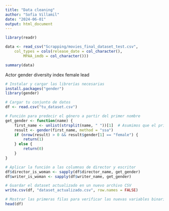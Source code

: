 ```yaml
---
title: "Data cleaning"
author: "Sofia Villamil"
date: "2024-06-01"
output: html_document
---
```

```r
library(readr)
```

```r
data <- read_csv("Scrapping/movies_final_dataset_test.csv", 
    col_types = cols(release_date = col_character(), 
        MPAA_imdb = col_character()))
```

```r
summary(data)
```

Actor gender
diversity index
female lead

```r
# Instalar y cargar las librerías necesarias
install.packages("gender")
library(gender)

# Cargar tu conjunto de datos
df <- read.csv("tu_dataset.csv")

# Función para predecir el género a partir del primer nombre
get_gender <- function(name) {
    first_name <- unlist(strsplit(name, " "))[1]  # Asumimos que el primer nombre es la primera palabra del nombre completo
    result <- gender(first_name, method = "ssa")
    if (nrow(result) > 0 && result$gender[1] == "female") {
        return(1)
    } else {
        return(0)
    }
}

# Aplicar la función a las columnas de director y escritor
df$director_is_woman <- sapply(df$director_name, get_gender)
df$writer_is_woman <- sapply(df$writer_name, get_gender)

# Guardar el dataset actualizado en un nuevo archivo CSV
write.csv(df, "dataset_actualizado.csv", row.names = FALSE)

# Mostrar las primeras filas para verificar las nuevas variables binarias
head(df)

```

